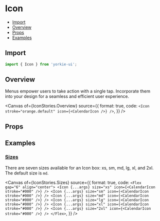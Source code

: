 # Icon


<Meta of={IconStories} />

- [Import](#import)
- [Overview](#overview)
- [Props](#props)
- [Examples](#examples)

## Import

```jsx
import { Icon } from 'yorkie-ui';
```

## Overview

Menus empower users to take action with a single tap. Incorporate them into your design for a seamless and efficient user experience.

<Canvas
  of={IconStories.Overview}
  source={{
    format: true,
    code: `
      <Icon stroke="orange.default" icon={<CalendarIcon />} />
    `,
  }}
/>

## Props

<Controls />

## Examples

### [Sizes](#icon-size)

There are seven sizes available for an Icon box: xs, sm, md, lg, xl, and 2xl. The default size is `md`.

<Canvas
  of={IconStories.Sizes}
  source={{
    format: true,
    code: `
      <Flex gap="6" align="center">
        <Icon {...args} size="xs" icon={<CalendarIcon stroke="#000" />} />
        <Icon {...args} size="sm" icon={<CalendarIcon stroke="#000" />} />
        <Icon {...args} size="md" icon={<CalendarIcon stroke="#000" />} />
        <Icon {...args} size="lg" icon={<CalendarIcon stroke="#000" />} />
        <Icon {...args} size="xl" icon={<CalendarIcon stroke="#000" />} />
        <Icon {...args} size="2xl" icon={<CalendarIcon stroke="#000" />} />
      </Flex>
    `,
  }}
/>
